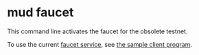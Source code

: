 # mud faucet

This command line activates the faucet for the obsolete testnet.

To use the current [faucet service](/services/faucet), see [the sample client program](https://github.com/latticexyz/mud/tree/main/examples/faucet-client).
